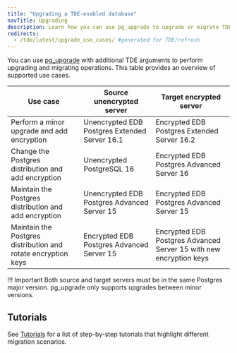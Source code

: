 ```yaml
---
title: "Upgrading a TDE-enabled database"
navTitle: Upgrading
description: Learn how you can use pg_upgrade to upgrade or migrate TDE databases.
redirects:
  - /tde/latest/upgrade_use_cases/ #generated for TDE/refresh
---
```


You can use [pg_upgrade](https://www.postgresql.org/docs/current/pgupgrade.html) with additional TDE arguments to perform upgrading and migrating operations. 
This table provides an overview of supported use cases.

| Use case                                                      | Source unencrypted server                     | Target encrypted server                                            |
|---------------------------------------------------------------|-----------------------------------------------|--------------------------------------------------------------------|
| Perform a minor upgrade and add encryption                    | Unencrypted EDB Postgres Extended Server 16.1 | Encrypted EDB Postgres Extended Server 16.2                        |
| Change the Postgres distribution and add encryption           | Unencrypted PostgreSQL 16                     | Encrypted EDB Postgres Advanced Server 16                          |
| Maintain the Postgres distribution and add encryption         | Unencrypted EDB Postgres Advanced Server 15   | Encrypted EDB Postgres Advanced Server 15                          |
| Maintain the Postgres distribution and rotate encryption keys | Encrypted EDB Postgres Advanced Server 15     | Encrypted EDB Postgres Advanced Server 15 with new encryption keys |

!!! Important
    Both source and target servers must be in the same Postgres major version. pg_upgrade only supports upgrades between minor versions.

## Tutorials 

See [Tutorials](enabling) for a list of step-by-step tutorials that highlight different migration scenarios.